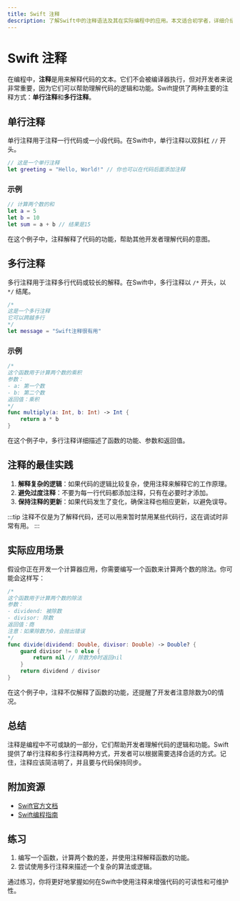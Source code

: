 ```yaml
---
title: Swift 注释
description: 了解Swift中的注释语法及其在实际编程中的应用。本文适合初学者，详细介绍了单行注释、多行注释以及注释的最佳实践。
---
```


# Swift 注释

在编程中，**注释**是用来解释代码的文本。它们不会被编译器执行，但对开发者来说非常重要，因为它们可以帮助理解代码的逻辑和功能。Swift提供了两种主要的注释方式：**单行注释**和**多行注释**。

## 单行注释

单行注释用于注释一行代码或一小段代码。在Swift中，单行注释以双斜杠 `//` 开头。

```swift
// 这是一个单行注释
let greeting = "Hello, World!" // 你也可以在代码后面添加注释
```

### 示例

```swift
// 计算两个数的和
let a = 5
let b = 10
let sum = a + b // 结果是15
```

在这个例子中，注释解释了代码的功能，帮助其他开发者理解代码的意图。

## 多行注释

多行注释用于注释多行代码或较长的解释。在Swift中，多行注释以 `/*` 开头，以 `*/` 结尾。

```swift
/*
这是一个多行注释
它可以跨越多行
*/
let message = "Swift注释很有用"
```

### 示例

```swift
/*
这个函数用于计算两个数的乘积
参数：
- a: 第一个数
- b: 第二个数
返回值：乘积
*/
func multiply(a: Int, b: Int) -> Int {
    return a * b
}
```

在这个例子中，多行注释详细描述了函数的功能、参数和返回值。

## 注释的最佳实践

1. **解释复杂的逻辑**：如果代码的逻辑比较复杂，使用注释来解释它的工作原理。
2. **避免过度注释**：不要为每一行代码都添加注释，只有在必要时才添加。
3. **保持注释的更新**：如果代码发生了变化，确保注释也相应更新，以避免误导。

:::tip
注释不仅是为了解释代码，还可以用来暂时禁用某些代码行，这在调试时非常有用。
:::

## 实际应用场景

假设你正在开发一个计算器应用，你需要编写一个函数来计算两个数的除法。你可能会这样写：

```swift
/*
这个函数用于计算两个数的除法
参数：
- dividend: 被除数
- divisor: 除数
返回值：商
注意：如果除数为0，会抛出错误
*/
func divide(dividend: Double, divisor: Double) -> Double? {
    guard divisor != 0 else {
        return nil // 除数为0时返回nil
    }
    return dividend / divisor
}
```

在这个例子中，注释不仅解释了函数的功能，还提醒了开发者注意除数为0的情况。

## 总结

注释是编程中不可或缺的一部分，它们帮助开发者理解代码的逻辑和功能。Swift提供了单行注释和多行注释两种方式，开发者可以根据需要选择合适的方式。记住，注释应该简洁明了，并且要与代码保持同步。

## 附加资源

- [Swift官方文档](https://docs.swift.org/swift-book/)
- [Swift编程指南](https://developer.apple.com/swift/)

## 练习

1. 编写一个函数，计算两个数的差，并使用注释解释函数的功能。
2. 尝试使用多行注释来描述一个复杂的算法或逻辑。

通过练习，你将更好地掌握如何在Swift中使用注释来增强代码的可读性和可维护性。